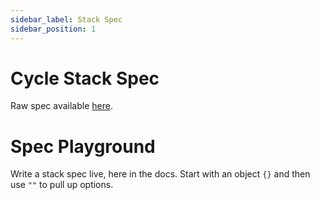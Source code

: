 ```yaml
---
sidebar_label: Stack Spec
sidebar_position: 1
---
```



# Cycle Stack Spec

Raw spec available [here](https://raw.githubusercontent.com/cycleplatform/api-spec/main/stackspec/stackspec.json).

<div id="json-schema">
    <JSONSchemaViewer schema={Schema} />
</div>



# Spec Playground
Write a stack spec live, here in the docs.  Start with an object `{}` and then use `""` to pull up options. 

<Editor />